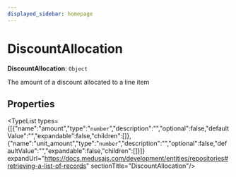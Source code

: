 ```yaml
---
displayed_sidebar: homepage
---
```



# DiscountAllocation

 **DiscountAllocation**: `Object`

The amount of a discount allocated to a line item

## Properties

<TypeList types={[{"name":"amount","type":"`number`","description":"","optional":false,"defaultValue":"","expandable":false,"children":[]},{"name":"unit_amount","type":"`number`","description":"","optional":false,"defaultValue":"","expandable":false,"children":[]}]} expandUrl="https://docs.medusajs.com/development/entities/repositories#retrieving-a-list-of-records" sectionTitle="DiscountAllocation"/>
